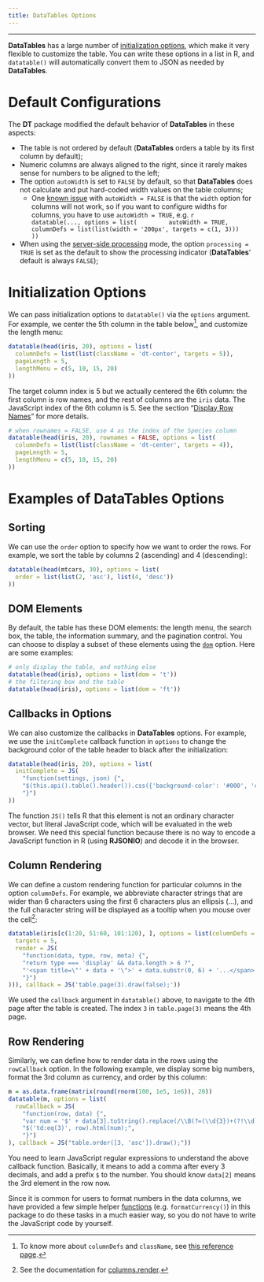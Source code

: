 ```yaml
---
title: DataTables Options
---
```


---

**DataTables** has a large number of [initialization options](http://datatables.net/reference/option), which make it very flexible to customize the table. You can write these options in a list in R, and `datatable()` will automatically convert them to JSON as needed by **DataTables**.

# Default Configurations

The **DT** package modified the default behavior of **DataTables** in these aspects:

- The table is not ordered by default (**DataTables** orders a table by its first column by default);
- Numeric columns are always aligned to the right, since it rarely makes sense for numbers to be aligned to the left;
- The option `autoWidth` is set to `FALSE` by default, so that **DataTables** does not calculate and put hard-coded width values on the table columns;
    - One [known issue](https://github.com/rstudio/DT/issues/29) with `autoWidth = FALSE` is that the `width` option for columns will not work, so if you want to configure widths for columns, you have to use `autoWidth = TRUE`, e.g.
        ```r
        datatable(..., options = list(
          autoWidth = TRUE,
          columnDefs = list(list(width = '200px', targets = c(1, 3)))
        ))
        ```
- When using the [server-side processing](server.html) mode, the option `processing = TRUE` is set as the default to show the processing indicator (**DataTables**' default is always `FALSE`);

# Initialization Options

We can pass initialization options to `datatable()` via the `options` argument. For example, we center the 5th column in the table below^[To know more about `columnDefs` and `className`, see [this reference page](http://datatables.net/reference/option/columns.className).], and customize the length menu:

```r
datatable(head(iris, 20), options = list(
  columnDefs = list(list(className = 'dt-center', targets = 5)),
  pageLength = 5,
  lengthMenu = c(5, 10, 15, 20)
))
```

The target column index is 5 but we actually centered the 6th column: the first column is row names, and the rest of columns are the `iris` data. The JavaScript index of the 6th column is 5. See the section "[Display Row Names](./#display-row-names)" for more details.

```r
# when rownames = FALSE, use 4 as the index of the Species column
datatable(head(iris, 20), rownames = FALSE, options = list(
  columnDefs = list(list(className = 'dt-center', targets = 4)),
  pageLength = 5,
  lengthMenu = c(5, 10, 15, 20)
))
```

# Examples of DataTables Options

## Sorting

We can use the `order` option to specify how we want to order the rows. For example, we sort the table by columns 2 (ascending) and 4 (descending):

```r
datatable(head(mtcars, 30), options = list(
  order = list(list(2, 'asc'), list(4, 'desc'))
))
```

## DOM Elements

By default, the table has these DOM elements: the length menu, the search box, the table, the information summary, and the pagination control. You can choose to display a subset of these elements using the [`dom`](http://datatables.net/reference/option/dom) option. Here are some examples:

```r
# only display the table, and nothing else
datatable(head(iris), options = list(dom = 't'))
# the filtering box and the table
datatable(head(iris), options = list(dom = 'ft'))
```


## Callbacks in Options

We can also customize the callbacks in **DataTables** options. For example, we use the `initComplete` callback function in `options` to change the background color of the table header to black after the initialization:

```r
datatable(head(iris, 20), options = list(
  initComplete = JS(
    "function(settings, json) {",
    "$(this.api().table().header()).css({'background-color': '#000', 'color': '#fff'});",
    "}")
))
```

The function `JS()` tells R that this element is not an ordinary character vector, but literal JavaScript code, which will be evaluated in the web browser. We need this special function because there is no way to encode a JavaScript function in R (using **RJSONIO**) and decode it in the browser.

## Column Rendering

We can define a custom rendering function for particular columns in the option `columnDefs`. For example, we abbreviate character strings that are wider than 6 characters using the first 6 characters plus an ellipsis (...), and the full character string will be displayed as a tooltip when you mouse over the cell^[See the documentation for [columns.render](http://datatables.net/reference/option/columns.render).]:

```r
datatable(iris[c(1:20, 51:60, 101:120), ], options = list(columnDefs = list(list(
  targets = 5,
  render = JS(
    "function(data, type, row, meta) {",
    "return type === 'display' && data.length > 6 ?",
    "'<span title=\"' + data + '\">' + data.substr(0, 6) + '...</span>' : data;",
    "}")
))), callback = JS('table.page(3).draw(false);'))
```

We used the `callback` argument in `datatable()` above, to navigate to the 4th page after the table is created. The index `3` in `table.page(3)` means the 4th page.

## Row Rendering

Similarly, we can define how to render data in the rows using the `rowCallback` option. In the following example, we display some big numbers, format the 3rd column as currency, and order by this column:

```r
m = as.data.frame(matrix(round(rnorm(100, 1e5, 1e6)), 20))
datatable(m, options = list(
  rowCallback = JS(
    "function(row, data) {",
    "var num = '$' + data[3].toString().replace(/\\B(?=(\\d{3})+(?!\\d))/g, ',');",
    "$('td:eq(3)', row).html(num);",
    "}")
), callback = JS("table.order([3, 'asc']).draw();"))
```

You need to learn JavaScript regular expressions to understand the above callback function. Basically, it means to add a comma after every 3 decimals, and add a prefix `$` to the number. You should know `data[2]` means the 3rd element in the row now.

Since it is common for users to format numbers in the data columns, we have provided a few simple helper [functions](functions.html) (e.g. `formatCurrency()`) in this package to do these tasks in a much easier way, so you do not have to write the JavaScript code by yourself.
